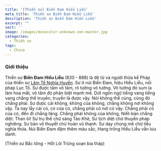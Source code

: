 ```yaml
---
title: '[Thiền sư] Biển Đam Hiểu Liễu'
meta_title: 'Thiền sư Biển Đam Hiểu Liễu'
description: 'Thiền sư Biển Đam Hiểu Liễu'
excerpt: ""
sect: ''
image: /images/monocolor-unknown-zen-master.jpg
categories:
  - Thiền sư
tags:
  - China
---
```


### Giới thiệu

Thiền sư **Biển Đam Hiểu Liễu** (830 - 888) là đệ tử và người thừa kế Pháp của thiền sư [Lâm Tế Nghĩa Huyền](/masters/linji-yixuan).
Sư ở núi Biển Đam, hiệu Hiểu Liễu, nối pháp Lục Tổ. Sư được tâm vô tâm, rõ tướng vô tướng. Vô tướng đó sum la làm hoa mắt, vô tâm đó phân biệt mạnh mẽ.
Dứt ngôn ngữ tiếng vang tiếng vang chẳng thể truyền, truyền là được vậy. Nói không thể cùng, cùng đó chẳng phải.
Sư được cái không, không của không, chẳng không nơi không vậy. Ta nay lấy cái có, có của có, chẳng phải có nơi có vậy.
Chẳng phải có của có, đến đi chẳng tăng.
Chẳng phải không của không, Niết-bàn chẳng diệt.
Than ôi!
Sư trụ thế chừ sáng Tào Khê, Sư tịch diệt chừ thuyền pháp nghiêng.
Sư bàn vô thuyết chừ hoàn vũ thạnh. Sư dạy chúng mê chừ liễu nghĩa thừa.
Núi Biển Đam đậm thêm màu sắc,
Hang trống Hiểu Liễu vẫn lưu danh.

(Thiền sư Bắc tông - Hốt Lôi Trừng soạn bia tháp)
